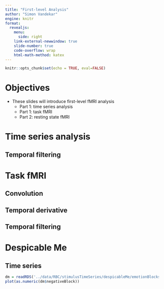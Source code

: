 ```yaml
---
title: "First-level Analysis"
author: "Simon Vandekar"
engine: knitr
format:
  revealjs:
    menu:
      side: right
    link-external-newwindow: true
    slide-number: true
    code-overflow: wrap
    html-math-method: katex
---
```


```r
knitr::opts_chunk$set(echo = TRUE, eval=FALSE)
```


# Objectives

* These slides will introduce first-level fMRI analysis
  + Part 1: time series analysis
  + Part 1: task fMRI
  + Part 2: resting state fMRI

# Time series analysis


## Temporal filtering


# Task fMRI



## Convolution

## Temporal derivative

## Temporal filtering

# Despicable Me


## Time series

```r
dm = readRDS('../data/RBC/stimulusTimeSeries/despicableMe/emotionBlocks.rds')
plot(as.numeric(dm$negativeBlock))
```

